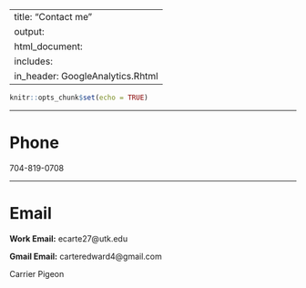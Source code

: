 
---
title: "Contact me"
output: 
 html_document:
    includes:
       in_header: GoogleAnalytics.Rhtml
---

```r
knitr::opts_chunk$set(echo = TRUE)
```
***

# Phone

704-819-0708

***

#  Email

**Work Email:** ecarte27@utk.edu

**Gmail Email:** carteredward4@gmail.com


Carrier Pigeon
